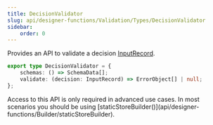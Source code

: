 ```yaml
---
title: DecisionValidator
slug: api/designer-functions/Validation/Types/DecisionValidator
sidebar:
    order: 0
---
```



Provides an API to validate a decision [InputRecord](/api/designer-decisions/Inputs/Types/InputRecord).

```ts
export type DecisionValidator = {
    schemas: () => SchemaData[];
    validate: (decision: InputRecord) => ErrorObject[] | null;
};
```

<Aside type="tip" title="Advanced API">
    Access to this API is only required in advanced use cases. In most scenarios you should be using
    [staticStoreBuilder()](api/designer-functions/Builder/staticStoreBuilder).
</Aside>
